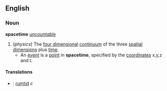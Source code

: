 ==English==
===Noun===
{{wikipedia}}
'''spacetime''' ''[[uncountable]]''
#(''physics'') The [[four dimensional]] [[continuum]] of the three [[spatial]] [[dimension]]s plus [[time]].
#* An [[event]] is a [[point]] in '''spacetime''', specified by the [[coordinate]]s x,y,z and t.

====Translations====
*{{sv}}: [[rumtid]] ''c''